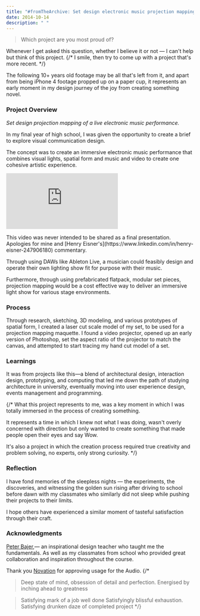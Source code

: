 ```yaml
---
title: "#fromTheArchive: Set design electronic music projection mapping"
date: 2014-10-14
description: " "
---
```


>Which project are you most proud of?

Whenever I get asked this question, whether I believe it or not — I can't help but think of this project.
{/* 
I smile, then try to come up with a project that's more recent. */}

The following 10+ years old footage may be all that's left from it, and apart from being iPhone 4 footage propped up on a paper cup, it represents an early moment in my design journey of the joy from creating something novel.

### Project Overview

_Set design projection mapping of a live electronic music performance._

In my final year of high school, I was given the opportunity to create a brief to explore visual communication design. 

The concept was to create an immersive electronic music performance that combines visual lights, spatial form and music and video to create one cohesive artistic experience.

<embed
  className="mx-auto my-5 h-[27rem] w-full max-w-3xl rounded-lg"
  src="https://www.youtube.com/embed/-ILH3V8IWG0?si=J9-tc4SsDzjE96_d"
  title="YouTube video player"
  frameborder="0"
  allow="accelerometer; autoplay; clipboard-write; encrypted-media; gyroscope; picture-in-picture; web-share"
  allowfullscreen
/>
<Caption>This video was never intended to be shared as a final presentation. <br/> Apologies for mine and [Henry Eisner's](https://www.linkedin.com/in/henry-eisner-247906180) commentary.</Caption>

Through using DAWs like Ableton Live, a musician could feasibly design and operate their own lighting show fit for purpose with their music.

Furthermore, through using prefabricated flatpack, modular set pieces, projection mapping would be a cost effective way to deliver an immersive light show for various stage environments.

### Process 
Through research, sketching, 3D modeling, and various prototypes of spatial form, I created a laser cut scale model of my set, to be used for a projection mapping maquette.
I found a video projector, opened up an early version of Photoshop, set the aspect ratio of the projector to match the canvas, and attempted to start tracing my hand cut model of a set.

### Learnings
It was from projects like this—a blend of architectural design, interaction design, prototyping, and computing that led me down the path of studying architecture in university, eventually moving into user experience design, events management and programming.

{/* 
What this project represents to me, was a key moment in which I was totally immersed in the process of creating something.

It represents a time in which I knew not what I was doing, wasn't overly concerned with direction but only wanted to create something that made people open their eyes and say Wow.

It's also a project in which the creation process required true creativity and problem solving, no experts, only strong curiosity. */}

### Reflection

I have fond memories of the sleepless nights — the experiments, the discoveries, and witnessing the golden sun rising after driving to school before dawn with my classmates who similarly did not sleep while pushing their projects to their limits.

I hope others have experienced a similar moment of tasteful satisfaction through their craft.

### Acknowledgments

[Peter Bajer](https://www.linkedin.com/in/peter-p-bajer-56471581/),— an inspirational design teacher who taught me the fundamentals. As well as my classmates from school who provided great collaboration and inspiration throughout the course.

Thank you [Novation](https://www.youtube.com/@NovationTV/) for approving usage for the Audio.
{/* 
> Deep state of mind, obsession of detail and perfection. Energised by inching ahead to greatness

> Satisfying mark of a job well done
> Satisfyingly blissful exhaustion.
> Satisfying drunken daze of completed project */}
